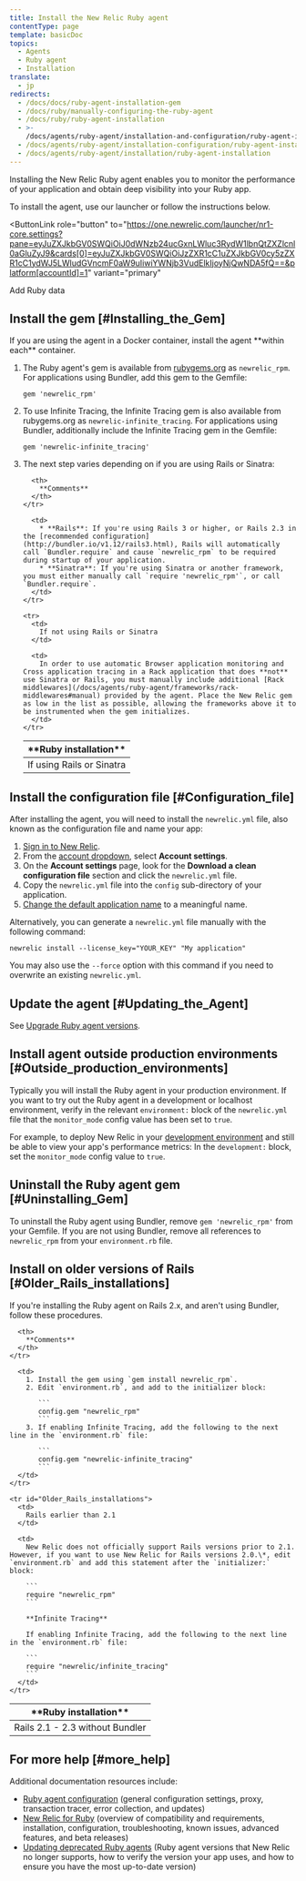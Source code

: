 ```yaml
---
title: Install the New Relic Ruby agent
contentType: page
template: basicDoc
topics:
  - Agents
  - Ruby agent
  - Installation
translate:
  - jp
redirects:
  - /docs/docs/ruby-agent-installation-gem
  - /docs/ruby/manually-configuring-the-ruby-agent
  - /docs/ruby/ruby-agent-installation
  - >-
    /docs/agents/ruby-agent/installation-and-configuration/ruby-agent-installation
  - /docs/agents/ruby-agent/installation-configuration/ruby-agent-installation
  - /docs/agents/ruby-agent/installation/ruby-agent-installation
---
```


Installing the New Relic Ruby agent enables you to monitor the performance of your application and obtain deep visibility into your Ruby app.

To install the agent, use our launcher or follow the instructions below.

<ButtonLink
  role="button"
  to="https://one.newrelic.com/launcher/nr1-core.settings?pane=eyJuZXJkbGV0SWQiOiJ0dWNzb24ucGxnLWluc3RydW1lbnQtZXZlcnl0aGluZyJ9&cards[0]=eyJuZXJkbGV0SWQiOiJzZXR1cC1uZXJkbGV0cy5zZXR1cC1ydWJ5LWludGVncmF0aW9uIiwiYWNjb3VudElkIjoyNjQwNDA5fQ==&platform[accountId]=1"
  variant="primary"
>
  Add Ruby data
</ButtonLink>

## Install the gem [#Installing_the_Gem]

<Callout variant="important">
  If you are using the agent in a Docker container, install the agent **within each** container.
</Callout>

1. The Ruby agent's gem is available from [rubygems.org](https://rubygems.org/) as `newrelic_rpm`. For applications using Bundler, add this gem to the Gemfile:

   ```
   gem 'newrelic_rpm'
   ```
2. To use Infinite Tracing, the Infinite Tracing gem is also available from rubygems.org as `newrelic-infinite_tracing`. For applications using Bundler, additionally include the Infinite Tracing gem in the Gemfile:

   ```
   gem 'newrelic-infinite_tracing'
   ```
3. The next step varies depending on if you are using Rails or Sinatra:

   <Table>
     <thead>
       <tr>
         <th style={{ width: "200px" }}>
           **Ruby installation**
         </th>

         <th>
           **Comments**
         </th>
       </tr>
     </thead>

     <tbody>
       <tr>
         <td>
           If using Rails or Sinatra
         </td>

         <td>
           * **Rails**: If you're using Rails 3 or higher, or Rails 2.3 in the [recommended configuration](http://bundler.io/v1.12/rails3.html), Rails will automatically call `Bundler.require` and cause `newrelic_rpm` to be required during startup of your application.
           * **Sinatra**: If you're using Sinatra or another framework, you must either manually call `require 'newrelic_rpm'`, or call `Bundler.require`.
         </td>
       </tr>

       <tr>
         <td>
           If not using Rails or Sinatra
         </td>

         <td>
           In order to use automatic Browser application monitoring and Cross application tracing in a Rack application that does **not** use Sinatra or Rails, you must manually include additional [Rack middlewares](/docs/agents/ruby-agent/frameworks/rack-middlewares#manual) provided by the agent. Place the New Relic gem as low in the list as possible, allowing the frameworks above it to be instrumented when the gem initializes.
         </td>
       </tr>
     </tbody>
   </Table>

## Install the configuration file [#Configuration_file]

After installing the agent, you will need to install the `newrelic.yml` file, also known as the configuration file and name your app:

1. [Sign in to New Relic](https://one.newrelic.com/).
2. From the [account dropdown](/docs/accounts-partnerships/education/getting-started-new-relic/glossary#account-dropdown), select **Account settings**.
3. On the **Account settings** page, look for the **Download a clean configuration file** section and click the `newrelic.yml` file.
4. Copy the `newrelic.yml` file into the `config` sub-directory of your application.
5. [Change the default application name](/docs/agents/manage-apm-agents/app-naming/name-your-application) to a meaningful name.

Alternatively, you can generate a `newrelic.yml` file manually with the following command:

```
newrelic install --license_key="YOUR_KEY" "My application"
```

You may also use the `--force` option with this command if you need to overwrite an existing `newrelic.yml`.

## Update the agent [#Updating_the_Agent]

See [Upgrade Ruby agent versions](/docs/agents/ruby-agent/installation/upgrade-ruby-agent-versions).

## Install agent outside production environments [#Outside_production_environments]

Typically you will install the Ruby agent in your production environment. If you want to try out the Ruby agent in a development or localhost environment, verify in the relevant `environment:` block of the `newrelic.yml` file that the `monitor_mode` config value has been set to `true`.

For example, to deploy New Relic in your [development environment](/docs/ruby/developer-mode) and still be able to view your app's performance metrics: In the `development:` block, set the `monitor_mode` config value to `true`.

## Uninstall the Ruby agent gem [#Uninstalling_Gem]

To uninstall the Ruby agent using Bundler, remove `gem 'newrelic_rpm'` from your Gemfile. If you are not using Bundler, remove all references to `newrelic_rpm` from your `environment.rb` file.

## Install on older versions of Rails [#Older_Rails_installations]

If you're installing the Ruby agent on Rails 2.x, and aren't using Bundler, follow these procedures.

<Table>
  <thead>
    <tr>
      <th style={{ width: "200px" }}>
        **Ruby installation**
      </th>

      <th>
        **Comments**
      </th>
    </tr>
  </thead>

  <tbody>
    <tr id="Rails2_Without_Bundler">
      <td>
        Rails 2.1 - 2.3 without Bundler
      </td>

      <td>
        1. Install the gem using `gem install newrelic_rpm`.
        2. Edit `environment.rb`, and add to the initializer block:

           ```
           config.gem "newrelic_rpm"
           ```
        3. If enabling Infinite Tracing, add the following to the next line in the `environment.rb` file:

           ```
           config.gem "newrelic-infinite_tracing"
           ```
      </td>
    </tr>

    <tr id="Older_Rails_installations">
      <td>
        Rails earlier than 2.1
      </td>

      <td>
        New Relic does not officially support Rails versions prior to 2.1. However, if you want to use New Relic for Rails versions 2.0.\*, edit `environment.rb` and add this statement after the `initializer:` block:

        ```
        require "newrelic_rpm"
        ```

        **Infinite Tracing**

        If enabling Infinite Tracing, add the following to the next line in the `environment.rb` file:

        ```
        require "newrelic/infinite_tracing"
        ```
      </td>
    </tr>
  </tbody>
</Table>

## For more help [#more_help]

Additional documentation resources include:

* [Ruby agent configuration](/docs/ruby/ruby-agent-configuration) (general configuration settings, proxy, transaction tracer, error collection, and updates)
* [New Relic for Ruby](/docs/ruby/new-relic-for-ruby) (overview of compatibility and requirements, installation, configuration, troubleshooting, known issues, advanced features, and beta releases)
* [Updating deprecated Ruby agents](/docs/agents/ruby-agent/installation-and-configuration/updating-deprecated-ruby-agents) (Ruby agent versions that New Relic no longer supports, how to verify the version your app uses, and how to ensure you have the most up-to-date version)

